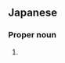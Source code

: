 ==Japanese==
{{ja-kanjitab|そう|すけ}}

===Proper noun===
{{ja-pos|proper|そうすけ}}

# {{given name|male|lang=ja|sort=そうすけ}}